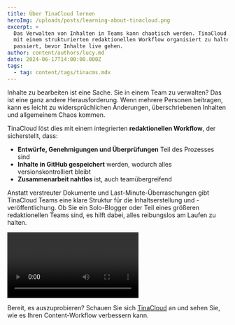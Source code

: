 ```yaml
---
title: Über TinaCloud lernen
heroImg: /uploads/posts/learning-about-tinacloud.png
excerpt: >
  Das Verwalten von Inhalten in Teams kann chaotisch werden. TinaCloud hilft dabei, die Dinge
  mit einem strukturierten redaktionellen Workflow organisiert zu halten—damit jeder weiß, was
  passiert, bevor Inhalte live gehen.
author: content/authors/lucy.md
date: 2024-06-17T14:00:00.000Z
tags:
  - tag: content/tags/tinacms.mdx
---
```


Inhalte zu bearbeiten ist eine Sache. Sie in einem Team zu verwalten? Das ist eine ganz andere Herausforderung. Wenn mehrere Personen beitragen, kann es leicht zu widersprüchlichen Änderungen, überschriebenen Inhalten und allgemeinem Chaos kommen.

TinaCloud löst dies mit einem integrierten **redaktionellen Workflow**, der sicherstellt, dass:

- **Entwürfe, Genehmigungen und Überprüfungen** Teil des Prozesses sind
- **Inhalte in GitHub gespeichert** werden, wodurch alles versionskontrolliert bleibt
- **Zusammenarbeit nahtlos** ist, auch teamübergreifend

Anstatt verstreuter Dokumente und Last-Minute-Überraschungen gibt TinaCloud Teams eine klare Struktur für die Inhaltserstellung und -veröffentlichung. Ob Sie ein Solo-Blogger oder Teil eines größeren redaktionellen Teams sind, es hilft dabei, alles reibungslos am Laufen zu halten.

<video
  url="https://youtube.com/watch?v=gYukiULGqGc"
  color="default"
  autoPlay={true}
  loop={true}
/>

Bereit, es auszuprobieren? Schauen Sie sich [TinaCloud](https://app.tina.io/) an und sehen Sie, wie es Ihren Content-Workflow verbessern kann.
